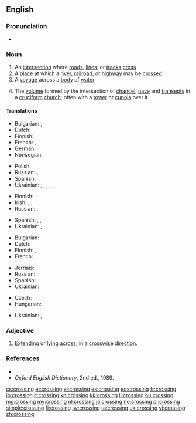 {{wikipedia|dab=crossing}}
==English==

===Pronunciation===
* {{audio|en-us-crossing.ogg|Audio (US)}}

===Noun===
{{en-noun}}

# An [[intersection]] where [[road]]s, [[line]]s, or [[track]]s [[cross]]
# A [[place]] at which a [[river]], [[railroad]], or [[highway]] may be [[crossed]]
# A [[voyage]] across a [[body]] of [[water]]
# {{architecture}} The [[volume]] formed by the intersection of [[chancel]], [[nave]] and [[transept]]s in a [[cruciform]] [[church]]; often with a [[tower]] or [[cupola]] over it

====Translations====
{{trans-top|intersection where roads, lines, or tracks cross}}
* Bulgarian: {{t+|bg|пресичане|n}}, {{t+|bg|пресечка|f}}
* Dutch: {{t+|nl|kruising|f}}
* Finnish: {{t+|fi|risteys}}
* French: {{t+|fr|carrefour}}, {{t+|fr|croisement}}
* German: {{t+|de|Kreuzung|f}}
* Norwegian: {{t+|no|kryss|n}}
{{trans-mid}}
* Polish: {{t+|pl|skrzyżowanie|n}}
* Russian: {{t+|ru|перекрёсток|m|tr=perekrjóstok|sc=Cyrl}}, {{t+|ru|пересечение|n|tr=peresečénije|sc=Cyrl}}
* Spanish: {{t-|es|cruce|m}}
* Ukrainian: {{t-|uk|перехрестя|n|sc=Cyrl}}, {{t-|uk|перетин|m|sc=Cyrl}}, {{t-|uk|перехрещення|n|sc=Cyrl}}, {{t-|uk|схрещення|n|sc=Cyrl}}, {{t-|uk|роздоріжжя|n|sc=Cyrl}}, {{t-|uk|перехрещування|n|sc=Cyrl}}
{{trans-bottom}}

{{trans-top|place at which a river, railroad, or highway may be crossed}}
* Finnish: {{t-|fi|ylikulkupaikka}}
* Irish: {{t-|ga|trasbhealach|m}}, {{t-|ga|trasrian|m}}, {{t-|ga|crosaire|m}}
* Russian: {{t+|ru|переезд|m|tr=perejézd|sc=Cyrl}}, {{qualifier|river}} {{t+|ru|переправа|f|tr=perepráva|sc=Cyrl}}
{{trans-mid}}
* Spanish: {{t-|es|cruce|m}}, {{qualifier|pedestrian}} {{t-|es|cruce peatonal}}, {{qualifier|watercourse}} {{t-|es|vado}}
* Ukrainian: {{t-|uk|переїзд|sc=Cyrl}}, {{t+|uk|перехід|m|tr=perekhid|sc=Cyrl}}
{{trans-bottom}}

{{trans-top|voyage across a body of water}}
* Bulgarian: {{t+|bg|пресичане|n}}
* Dutch: {{t+|nl|oversteek|m}}
* Finnish: {{t|fi|ylittäminen}}, {{t|fi|ylitys}}
* French: {{t+|fr|traversée}}
{{trans-mid}}
* Jèrriais: {{tø|roa-jer|travèrsée|f}}
* Russian: {{t+|ru|переправа|f|tr=perepráva|sc=Cyrl}}
* Spanish: {{t-|es|atravesimiento|m}}
* Ukrainian: {{t-|uk|переправа|f|tr=perepráva|sc=Cyrl}}
{{trans-bottom}}

{{trans-top|volume formed by the intersection of chancel, nave and transepts in a cruciform church}}
* Czech: {{t-|cs|křížení|n}}
* Hungarian: {{t+|hu|négyezet}}
{{trans-mid}}
* Ukrainian: {{t-|uk|хрест|m|tr=khrest|sc=Cyrl}}, {{t-|uk|перехрещення|n|tr=perekhreshennia|sc=Cyrl}}
{{trans-bottom}}

===Adjective===
{{en-adj|-}}

# {{rare}} [[extend|Extending]] or [[lying]] [[across]]; in a [[crosswise]] [[direction]].

===References===
* {{R:Dictionary.com|crossing}}
* ''Oxford English Dictionary'', 2nd ed., 1989.

[[cs:crossing]]
[[et:crossing]]
[[el:crossing]]
[[es:crossing]]
[[eo:crossing]]
[[fr:crossing]]
[[io:crossing]]
[[it:crossing]]
[[kn:crossing]]
[[kk:crossing]]
[[li:crossing]]
[[hu:crossing]]
[[mg:crossing]]
[[my:crossing]]
[[nl:crossing]]
[[ja:crossing]]
[[no:crossing]]
[[pl:crossing]]
[[simple:crossing]]
[[fi:crossing]]
[[sv:crossing]]
[[ta:crossing]]
[[uk:crossing]]
[[vi:crossing]]
[[zh:crossing]]